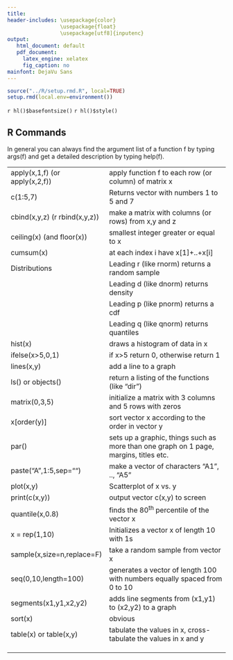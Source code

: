 ```yaml
---
title: 
header-includes: \usepackage{color}
                 \usepackage{float}
                 \usepackage[utf8]{inputenc}
output:
   html_document: default
   pdf_document:
     latex_engine: xelatex
     fig_caption: no
mainfont: DejaVu Sans  
---
```

 
```r
source("../R/setup.rmd.R", local=TRUE)
setup.rmd(local.env=environment())
```
 
`r hl()$basefontsize()`
`r hl()$style()`
 
## R Commands


In general you can always find the argument list of a function f by
typing args(f) and get a detailed description by typing help(f).  

<table>
<tbody>
<tr class="odd">
<td>apply(x,1,f) (or apply(x,2,f))</td>
<td>apply function f to each row (or column) of matrix x</td>
</tr>
<tr class="even">
<td>c(1:5,7)</td>
<td>Returns vector with numbers 1 to 5 and 7</td>
</tr>
<tr class="odd">
<td>cbind(x,y,z) (r rbind(x,y,z))</td>
<td>make a matrix with columns (or rows) from x,y and z</td>
</tr>
<tr class="even">
<td>ceiling(x) (and floor(x))</td>
<td>smallest integer greater or equal to x</td>
</tr>
<tr class="odd">
<td>cumsum(x)</td>
<td>at each index i have x[1]+..+x[i]</td>
</tr>
<tr class="even">
<td>Distributions</td>
<td>Leading r (like rnorm) returns a random sample</td>
</tr>
<tr class="odd">
<td></td>
<td>Leading d (like dnorm) returns density</td>
</tr>
<tr class="even">
<td></td>
<td>Leading p (like pnorm) returns a cdf</td>
</tr>
<tr class="odd">
<td></td>
<td>Leading q (like qnorm) returns quantiles</td>
</tr>
<tr class="even">
<td>hist(x)</td>
<td>draws a histogram of data in x</td>
</tr>
<tr class="odd">
<td>ifelse(x&gt;5,0,1)</td>
<td>if x&gt;5 return 0, otherwise return 1</td>
</tr>
<tr class="even">
<td>lines(x,y)</td>
<td>add a line to a graph</td>
</tr>
<tr class="odd">
<td>ls() or objects()</td>
<td>return a listing of the functions (like "dir")</td>
</tr>
<tr class="even">
<td>matrix(0,3,5)</td>
<td>initialize a matrix with 3 columns and 5 rows with zeros</td>
</tr>
<tr class="odd">
<td>x[order(y)]</td>
<td>sort vector x according to the order in vector y</td>
</tr>
<tr class="even">
<td>par()</td>
<td>sets up a graphic, things such as more than one graph on 1 page, margins, titles etc.</td>
</tr>
<tr class="odd">
<td>paste("A",1:5,sep="")</td>
<td>make a vector of characters "A1", .., "A5"</td>
</tr>
<tr class="even">
<td>plot(x,y)</td>
<td>Scatterplot of x vs. y</td>
</tr>
<tr class="odd">
<td>print(c(x,y))</td>
<td>output vector c(x,y) to screen</td>
</tr>
<tr class="even">
<td>quantile(x,0.8)</td>
<td>finds the 80^th^ percentile of the vector x</td>
</tr>
<tr class="odd">
<td>x = rep(1,10)</td>
<td>Initializes a vector x of length 10 with 1s</td>
</tr>
<tr class="even">
<td>sample(x,size=n,replace=F)</td>
<td>take a random sample from vector x</td>
</tr>
<tr class="odd">
<td>seq(0,10,length=100)</td>
<td>generates a vector of length 100 with numbers equally spaced from 0 to 10</td>
</tr>
<tr class="even">
<td>segments(x1,y1,x2,y2)</td>
<td>adds line segments from (x1,y1) to (x2,y2) to a graph</td>
</tr>
<tr class="odd">
<td>sort(x)</td>
<td>obvious</td>
</tr>
<tr class="even">
<td>table(x) or table(x,y)</td>
<td>tabulate the values in x, cross-tabulate the values in x and y</td>
</tr>
<tr class="odd">
<td></td>
<td></td>
</tr>
<tr class="even">
<td></td>
<td></td>
</tr>
<tr class="odd">
<td></td>
<td></td>
</tr>
</tbody>
</table>
